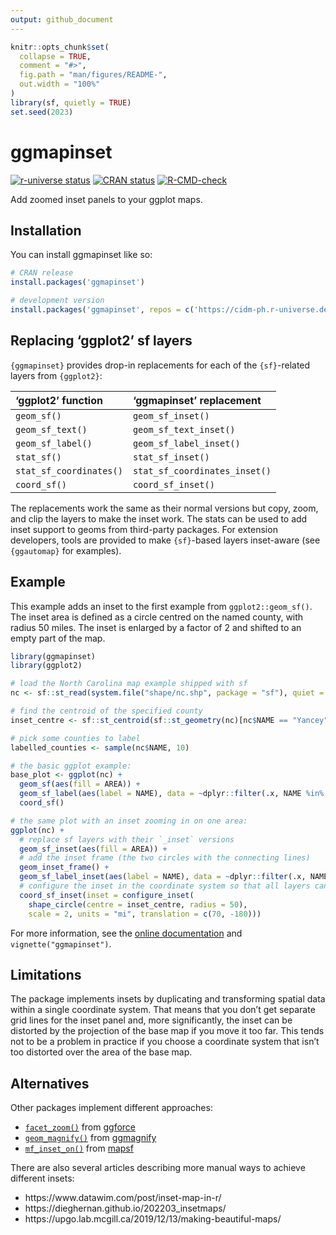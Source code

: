 ```yaml
---
output: github_document
---
```


<!-- README.md is generated from README.Rmd. Please edit that file -->

```r
knitr::opts_chunk$set(
  collapse = TRUE,
  comment = "#>",
  fig.path = "man/figures/README-",
  out.width = "100%"
)
library(sf, quietly = TRUE)
set.seed(2023)
```

# ggmapinset

<!-- badges: start -->
[![r-universe status](https://cidm-ph.r-universe.dev/badges/ggmapinset)](https://cidm-ph.r-universe.dev)
[![CRAN status](https://www.r-pkg.org/badges/version/ggmapinset)](https://CRAN.R-project.org/package=ggmapinset)
[![R-CMD-check](https://github.com/cidm-ph/ggmapinset/actions/workflows/R-CMD-check.yaml/badge.svg)](https://github.com/cidm-ph/ggmapinset/actions/workflows/R-CMD-check.yaml)
<!-- badges: end -->

Add zoomed inset panels to your ggplot maps.

## Installation

You can install ggmapinset like so:

``` r
# CRAN release
install.packages('ggmapinset')

# development version
install.packages('ggmapinset', repos = c('https://cidm-ph.r-universe.dev', 'https://cloud.r-project.org'))
```

## Replacing 'ggplot2' sf layers

`{ggmapinset}` provides drop-in replacements for each of the `{sf}`-related layers
from `{ggplot2}`:

| ‘ggplot2’ function      | ‘ggmapinset’ replacement      |
|:------------------------|:------------------------------|
| `geom_sf()`             | `geom_sf_inset()`             |
| `geom_sf_text()`        | `geom_sf_text_inset()`        |
| `geom_sf_label()`       | `geom_sf_label_inset()`       |
| `stat_sf()`             | `stat_sf_inset()`             |
| `stat_sf_coordinates()` | `stat_sf_coordinates_inset()` |
| `coord_sf()`            | `coord_sf_inset()`            |

The replacements work the same as their normal versions but copy, zoom, and clip
the layers to make the inset work. The stats can be used to add inset support to
geoms from third-party packages. For extension developers, tools are provided to
make `{sf}`-based layers inset-aware (see `{ggautomap}` for examples).


## Example

This example adds an inset to the first example from `ggplot2::geom_sf()`.
The inset area is defined as a circle centred on the named county, with radius
50 miles. The inset is enlarged by a factor of 2 and shifted to an empty part
of the map.

```r
library(ggmapinset)
library(ggplot2)

# load the North Carolina map example shipped with sf
nc <- sf::st_read(system.file("shape/nc.shp", package = "sf"), quiet = TRUE)

# find the centroid of the specified county
inset_centre <- sf::st_centroid(sf::st_geometry(nc)[nc$NAME == "Yancey"])

# pick some counties to label
labelled_counties <- sample(nc$NAME, 10)

# the basic ggplot example:
base_plot <- ggplot(nc) +
  geom_sf(aes(fill = AREA)) +
  geom_sf_label(aes(label = NAME), data = ~dplyr::filter(.x, NAME %in% labelled_counties)) +
  coord_sf()

# the same plot with an inset zooming in on one area:
ggplot(nc) +
  # replace sf layers with their `_inset` versions
  geom_sf_inset(aes(fill = AREA)) +
  # add the inset frame (the two circles with the connecting lines)
  geom_inset_frame() +
  geom_sf_label_inset(aes(label = NAME), data = ~dplyr::filter(.x, NAME %in% labelled_counties)) +
  # configure the inset in the coordinate system so that all layers can see it
  coord_sf_inset(inset = configure_inset(
    shape_circle(centre = inset_centre, radius = 50),
    scale = 2, units = "mi", translation = c(70, -180)))
```

For more information, see the [online documentation](https://cidm-ph.github.io/ggmapinset/) and `vignette("ggmapinset")`.

## Limitations

The package implements insets by duplicating and transforming spatial data within a single
coordinate system. That means that you don't get separate grid lines for the inset panel
and, more significantly, the inset can be distorted by the projection of the base map if
you move it too far. This tends not to be a problem in practice if you choose a
coordinate system that isn't too distorted over the area of the base map.

## Alternatives

Other packages implement different approaches:

* [`facet_zoom()`](https://ggforce.data-imaginist.com/reference/facet_zoom.html)
  from [ggforce](https://cran.r-project.org/package=ggforce)
* [`geom_magnify()`](https://hughjonesd.github.io/ggmagnify/reference/geom_magnify.html)
  from [ggmagnify](https://github.com/hughjonesd/ggmagnify/)
* [`mf_inset_on()`](https://riatelab.github.io/mapsf/reference/mf_inset_on.html)
  from [mapsf](https://cran.r-project.org/package=mapsf)

There are also several articles describing more manual ways to achieve different insets:

* https://www.datawim.com/post/inset-map-in-r/
* https://dieghernan.github.io/202203_insetmaps/
* https://upgo.lab.mcgill.ca/2019/12/13/making-beautiful-maps/
